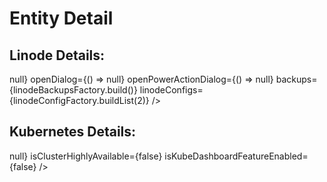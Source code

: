 
<Meta title="Features/Entity Detail" component={LinodeEntityDetail} />

# Entity Detail

<Canvas>
  <Story name="Linode">
    <Provider store={store}>
      <div>
        <h2 style={{ margin: 0 }}>Linode Details: </h2>
        <LinodeEntityDetail
          variant="details"
          numVolumes={2}
          id={0}
          linode={linodeFactory.build()}
          username="linode-user"
          openTagDrawer={() => null}
          openDialog={() => null}
          openPowerActionDialog={() => null}
          backups={linodeBackupsFactory.build()}
          linodeConfigs={linodeConfigFactory.buildList(2)}
        />
      </div>
    </Provider>
  </Story>
</Canvas>

<Canvas>
  <Story name="Kubernetes">
    <h2 style={{ margin: 0 }}>Kubernetes Details: </h2>
    <KubeSummaryPanel
      cluster={kubernetesClusterFactory.build()}
      endpoint={'https://test.us-east-2.linodelke.net:443'}
      endpointError={null}
      endpointLoading={false}
      kubeconfigAvailable={true}
      kubeconfigError={null}
      handleUpdateTags={() => null}
      isClusterHighlyAvailable={false}
      isKubeDashboardFeatureEnabled={false}
    />
  </Story>
</Canvas>
